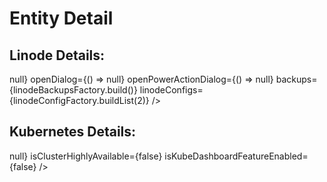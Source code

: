 
<Meta title="Features/Entity Detail" component={LinodeEntityDetail} />

# Entity Detail

<Canvas>
  <Story name="Linode">
    <Provider store={store}>
      <div>
        <h2 style={{ margin: 0 }}>Linode Details: </h2>
        <LinodeEntityDetail
          variant="details"
          numVolumes={2}
          id={0}
          linode={linodeFactory.build()}
          username="linode-user"
          openTagDrawer={() => null}
          openDialog={() => null}
          openPowerActionDialog={() => null}
          backups={linodeBackupsFactory.build()}
          linodeConfigs={linodeConfigFactory.buildList(2)}
        />
      </div>
    </Provider>
  </Story>
</Canvas>

<Canvas>
  <Story name="Kubernetes">
    <h2 style={{ margin: 0 }}>Kubernetes Details: </h2>
    <KubeSummaryPanel
      cluster={kubernetesClusterFactory.build()}
      endpoint={'https://test.us-east-2.linodelke.net:443'}
      endpointError={null}
      endpointLoading={false}
      kubeconfigAvailable={true}
      kubeconfigError={null}
      handleUpdateTags={() => null}
      isClusterHighlyAvailable={false}
      isKubeDashboardFeatureEnabled={false}
    />
  </Story>
</Canvas>
